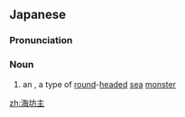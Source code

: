 ==Japanese==
{{wikipedia|lang=ja}}
{{ja-kanjitab|うみ|ぼう|r=y|す|k3=ず|yomi=y}}

===Pronunciation===
{{ja-pron|うみぼうず|acc=3|acc2=a|y=y}}

===Noun===
{{ja-noun|うみぼうず|hhira=うみばうず}}

# an {{w|umibōzu}}, a type of [[round]]-[[headed]] [[sea]] [[monster]]

{{topics|ja|Mythological creatures|Japanese mythology|sort=うみぼうず}}

[[zh:海坊主]]